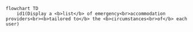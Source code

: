 ```mermaid
flowchart TD
    id1(Display a <b>list</b> of emergency<br>accommodation providers<br><b>tailored to</b> the <b>circumstances<br>of</b> each user)
```